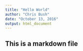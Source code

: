 ```yaml
---
title: "Hello World"
author: "Chris Bush"
date: "October 13, 2016"
output: html_document
---
```

## This is a markdown file